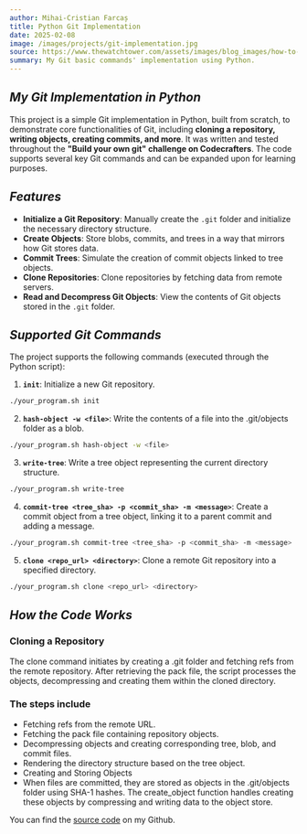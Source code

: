 ```yaml
---
author: Mihai-Cristian Farcaș
title: Python Git Implementation
date: 2025-02-08
image: /images/projects/git-implementation.jpg
source: https://www.thewatchtower.com/assets/images/blog_images/how-to-use-git-version-control-in-cpanel1624580050.jpg
summary: My Git basic commands' implementation using Python.
---
```


## _My Git Implementation in Python_

This project is a simple Git implementation in Python, built from scratch, to demonstrate core functionalities of Git, including **cloning a repository, writing objects, creating commits, and more**. It was written and tested throughout the **"Build your own git" challenge on Codecrafters**. The code supports several key Git commands and can be expanded upon for learning purposes.

## _Features_

- **Initialize a Git Repository**: Manually create the `.git` folder and initialize the necessary directory structure.
- **Create Objects**: Store blobs, commits, and trees in a way that mirrors how Git stores data.
- **Commit Trees**: Simulate the creation of commit objects linked to tree objects.
- **Clone Repositories**: Clone repositories by fetching data from remote servers.
- **Read and Decompress Git Objects**: View the contents of Git objects stored in the `.git` folder.

## _Supported Git Commands_

The project supports the following commands (executed through the Python script):

1. **`init`**: Initialize a new Git repository.

```bash
./your_program.sh init
```

2. **`hash-object -w <file>`**: Write the contents of a file into the .git/objects folder as a blob.

```bash
./your_program.sh hash-object -w <file>
```

3. **`write-tree`**: Write a tree object representing the current directory structure.

```bash
./your_program.sh write-tree
```

4. **`commit-tree <tree_sha> -p <commit_sha> -m <message>`**: Create a commit object from a tree object, linking it to a parent commit and adding a message.

```bash
./your_program.sh commit-tree <tree_sha> -p <commit_sha> -m <message>
```

5. **`clone <repo_url> <directory>`**: Clone a remote Git repository into a specified directory.

```bash
./your_program.sh clone <repo_url> <directory>
```

## _How the Code Works_

### Cloning a Repository

The clone command initiates by creating a .git folder and fetching refs from the remote repository. After retrieving the pack file, the script processes the objects, decompressing and creating them within the cloned directory.

### The steps include

- Fetching refs from the remote URL.
- Fetching the pack file containing repository objects.
- Decompressing objects and creating corresponding tree, blob, and commit files.
- Rendering the directory structure based on the tree object.
- Creating and Storing Objects
- When files are committed, they are stored as objects in the .git/objects folder using SHA-1 hashes. The create_object function handles creating these objects by compressing and writing data to the object store.

You can find the [source code](https://github.com/Forquosh/My-Git.git) on my Github.
